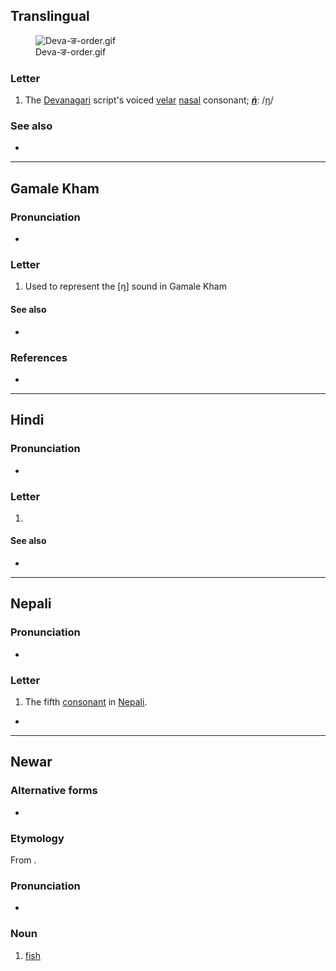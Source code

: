{{also|ड|ड़|ॾ|इ}}
{{character info}}
==Translingual==
[[File:Deva-ङ-order.gif|thumb]]

===Letter===
{{mul-Deva|ṅ}}

# The [[Devanagari]] script's voiced [[velar]] [[nasal]] consonant; '''''[[ṅ]]''''': /[[ŋ]]/

===See also===
* {{list:Devanagari script letters/mul}}

----

==Gamale Kham==

===Pronunciation===
* {{IPA|kgj|/ŋə/}}

===Letter===
{{head|kgj|letter|tr=ṇa}}

# Used to represent the [ŋ] sound in Gamale Kham

====See also====
* {{list:Devanagari script letters/kgj}}

===References===
* {{R:kgj:Wilde:2016}}

----

==Hindi==

===Pronunciation===
* {{hi-IPA|ङ.}}

===Letter===
{{head|hi|letter}}

# {{n-g|the fifth [[consonant]] in [[Hindi]]}}

====See also====
* {{list:Devanagari script letters/hi}}

----

==Nepali==

===Pronunciation===
* {{ne-IPA}}

===Letter===
{{head|ne|letter}}

# The fifth [[consonant]] in [[Nepali]].

*

----

==Newar==

===Alternative forms===
* {{lb|new|Kathmandu}} {{l|new|ञ}}

===Etymology===
From {{der|new|sit-pro|*s-ŋja}}.

===Pronunciation===
* {{new-IPA}}

===Noun===
{{new-noun}}

# {{lb|new|Dolakhae}} [[fish]]